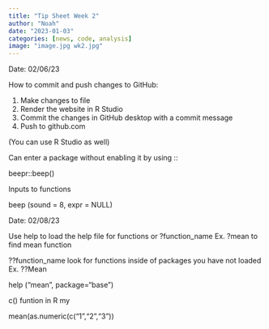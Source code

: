 ```yaml
---
title: "Tip Sheet Week 2"
author: "Noah"
date: "2023-01-03"
categories: [news, code, analysis]
image: "image.jpg wk2.jpg"
---
```


Date: 02/06/23

How to commit and push changes to GitHub:

1.  Make changes to file
2.  Render the website in R Studio
3.  Commit the changes in GitHub desktop with a commit message
4.  Push to github.com

(You can use R Studio as well)

Can enter a package without enabling it by using ::

beepr::beep()

Inputs to functions

beep (sound = 8, expr = NULL)

Date: 02/08/23

Use help to load the help file for functions or ?function_name Ex. ?mean to find mean function

??function_name look for functions inside of packages you have not loaded Ex. ??Mean

help ("mean", package="base")

c() funtion in R my

mean(as.numeric(c("1","2","3"))
